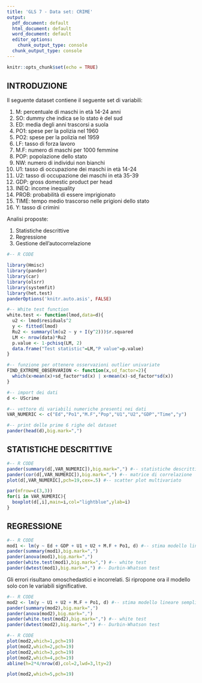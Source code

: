 ---
title: 'GLS 7 - Data set: CRIME'
output:
  pdf_document: default
  html_document: default
  word_document: default
  editor_options:
    chunk_output_type: console
  chunk_output_type: console
---

```{r setup, include=FALSE}
knitr::opts_chunk$set(echo = TRUE)
```

## INTRODUZIONE

Il seguente dataset contiene il seguente set di variabili:

1. M: percentuale di maschi in età 14-24 anni
2. SO: dummy che indica se lo stato è del sud
3. ED: media degli anni trascorsi a suola
4. PO1: spese per la polizia nel 1960
5. PO2: spese per la polizia nel 1959
6. LF: tasso di forza lavoro
7. M.F: numero di maschi per 1000 femmine
8. POP: popolazione dello stato
9. NW: numero di individui non bianchi 
10. U1: tasso di occupazione dei maschi in età 14-24
11. U2: tasso di occupazione dei maschi in età 35-39
12. GDP: gross domestic product per head
13. INEQ: income inequality
14. PROB: probabilità di essere imprigionato
15. TIME: tempo medio trascorso nelle prigioni dello stato
16. Y: tasso di crimini

Analisi proposte:

1. Statistiche descrittive
2. Regressione
3. Gestione dell'autocorrelazione

> >

```{r,eval=TRUE,echo=T,warning=FALSE,message=F,results="asis"}
#-- R CODE 

library(Hmisc)
library(pander)
library(car)
library(olsrr)
library(systemfit)
library(het.test)
panderOptions('knitr.auto.asis', FALSE)

#-- White test function
white.test <- function(lmod,data=d){
  u2 <- lmod$residuals^2
  y <- fitted(lmod)
  Ru2 <- summary(lm(u2 ~ y + I(y^2)))$r.squared
  LM <- nrow(data)*Ru2
  p.value <- 1-pchisq(LM, 2)
  data.frame("Test statistic"=LM,"P value"=p.value)
}

#-- funzione per ottenere osservazioni outlier univariate
FIND_EXTREME_OBSERVARION <- function(x,sd_factor=2){
  which(x>mean(x)+sd_factor*sd(x) | x<mean(x)-sd_factor*sd(x))  
}

#-- import dei dati
d <- UScrime

#-- vettore di variabili numeriche presenti nei dati
VAR_NUMERIC <- c("Ed","Po1","M.F","Pop","U1","U2","GDP","Time","y")

#-- print delle prime 6 righe del dataset
pander(head(d),big.mark=",")
```


> >

## STATISTICHE DESCRITTIVE

> >

```{r,fig.width=6,echo=T,message=FALSE,results="asis"}
#-- R CODE
pander(summary(d[,VAR_NUMERIC]),big.mark=",") #-- statistiche descrittive
pander(cor(d[,VAR_NUMERIC]),big.mark=",") #-- matrice di correlazione
plot(d[,VAR_NUMERIC],pch=19,cex=.5) #-- scatter plot multivariato

par(mfrow=c(3,3))
for(i in VAR_NUMERIC){
  boxplot(d[,i],main=i,col="lightblue",ylab=i)
}

```

## REGRESSIONE

> >

```{r,fig.width=6,echo=T,message=FALSE,results="asis"}
#-- R CODE
mod1 <- lm(y ~ Ed + GDP + U1 + U2 + M.F + Po1, d) #-- stima modello lineare semplice
pander(summary(mod1),big.mark=",")
pander(anova(mod1),big.mark=",")
pander(white.test(mod1),big.mark=",") #-- white test
pander(dwtest(mod1),big.mark=",") #-- Durbin-Whatson test
```

Gli errori risultano omoschedastici e incorrelati. Si ripropone ora il modello solo con le variabili significative.

> >

```{r,fig.width=6,echo=T,message=FALSE,results="asis"}
#-- R CODE
mod2 <- lm(y ~ U1 + U2 + M.F + Po1, d) #-- stima modello lineare semplice
pander(summary(mod2),big.mark=",")
pander(anova(mod2),big.mark=",")
pander(white.test(mod2),big.mark=",") #-- white test
pander(dwtest(mod2),big.mark=",") #-- Durbin-Whatson test
```

> >

```{r,fig.width=6,echo=T,message=FALSE,results="asis"}
#-- R CODE
plot(mod2,which=1,pch=19)
plot(mod2,which=2,pch=19)
plot(mod2,which=3,pch=19)
plot(mod2,which=4,pch=19)
abline(h=2*4/nrow(d),col=2,lwd=3,lty=2)

plot(mod2,which=5,pch=19)
```

